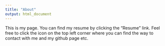 ```yaml
---
title: "About"
output: html_document
---
```


This is my page. You can find my resume by clicking the "Resume" link. Feel free to click the icon on the top left corner where you can find the way to contact with me and my github page etc.
